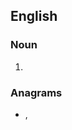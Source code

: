 ==English==

===Noun===
{{head|en|noun plural form}}

# {{plural of|maund|lang=en}}

===Anagrams===
* {{l|en|dunams}}, {{l|en|undams}}
